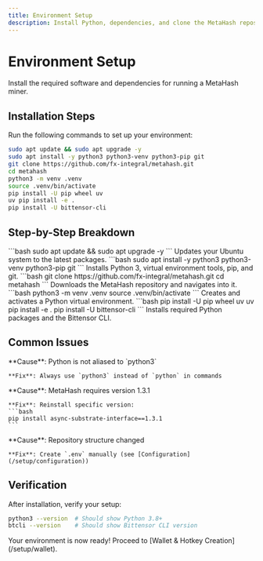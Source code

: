 ```yaml
---
title: Environment Setup
description: Install Python, dependencies, and clone the MetaHash repository
---
```


# Environment Setup

Install the required software and dependencies for running a MetaHash miner.

## Installation Steps

Run the following commands to set up your environment:

```bash
sudo apt update && sudo apt upgrade -y
sudo apt install -y python3 python3-venv python3-pip git
git clone https://github.com/fx-integral/metahash.git
cd metahash
python3 -m venv .venv
source .venv/bin/activate
pip install -U pip wheel uv
uv pip install -e .
pip install -U bittensor-cli
```

## Step-by-Step Breakdown

<Steps>
  <Step title="Update System Packages">
    ```bash
    sudo apt update && sudo apt upgrade -y
    ```
    Updates your Ubuntu system to the latest packages.
  </Step>

  <Step title="Install Python and Git">
    ```bash
    sudo apt install -y python3 python3-venv python3-pip git
    ```
    Installs Python 3, virtual environment tools, pip, and git.
  </Step>

  <Step title="Clone Repository">
    ```bash
    git clone https://github.com/fx-integral/metahash.git
    cd metahash
    ```
    Downloads the MetaHash repository and navigates into it.
  </Step>

  <Step title="Create Virtual Environment">
    ```bash
    python3 -m venv .venv
    source .venv/bin/activate
    ```
    Creates and activates a Python virtual environment.
  </Step>

  <Step title="Install Dependencies">
    ```bash
    pip install -U pip wheel uv
    uv pip install -e .
    pip install -U bittensor-cli
    ```
    Installs required Python packages and the Bittensor CLI.
  </Step>
</Steps>

## Common Issues

<AccordionGroup>
  <Accordion title="Command 'python' not found">
    **Cause**: Python is not aliased to `python3`

    **Fix**: Always use `python3` instead of `python` in commands
  </Accordion>

  <Accordion title="async-substrate-interface mismatch">
    **Cause**: MetaHash requires version 1.3.1

    **Fix**: Reinstall specific version:
    ```bash
    pip install async-substrate-interface==1.3.1
    ```
  </Accordion>

  <Accordion title="Missing .env.template">
    **Cause**: Repository structure changed

    **Fix**: Create `.env` manually (see [Configuration](/setup/configuration))
  </Accordion>
</AccordionGroup>

## Verification

After installation, verify your setup:

```bash
python3 --version  # Should show Python 3.8+
btcli --version    # Should show Bittensor CLI version
```

<Check>
Your environment is now ready! Proceed to [Wallet & Hotkey Creation](/setup/wallet).
</Check>
